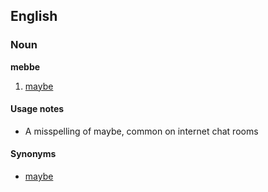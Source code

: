 {{rfc}}
==English==

===Noun===
'''mebbe'''

# {{slang}} [[maybe]]

====Usage notes====
*A misspelling of maybe, common on internet chat rooms

====Synonyms====
*[[maybe]]